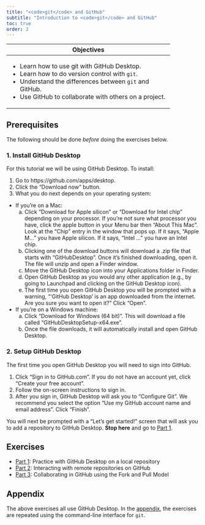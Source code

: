 ```yaml
---
title: "<code>git</code> and GitHub"
subtitle: "Introduction to <code>git</code> and GitHub"
toc: true
order: 3
---
```


+------------------------------------------------------------+
| Objectives                                                 |
+============================================================+
| -   Learn how to use git with GitHub Desktop.              |
| -   Learn how to do version control with `git`.            |
| -   Understand the differences between `git` and GitHub.   |
| -   Use GitHub to collaborate with others on a project.    |
+------------------------------------------------------------+

## Prerequisites

The following should be done *before* doing the exercises below.

### 1. Install GitHub Desktop

For this tutorial we will be using GitHub Desktop. To install:

1. Go to https://github.com/apps/desktop.
2. Click the "Download now" button.
3. What you do next depends on your operating system:
 * If you're on a Mac:
    a. Click "Download for Apple silicon" or "Download for Intel chip" depending on your processor. If you're not sure what processor you have, click the apple button in your Menu bar then "About This Mac". Look at the "Chip" entry in the window that pops up. If it says, "Apple M..." you have Apple silicon. If it says, "Intel ..." you have an Intel chip.
    b. Clicking one of the download buttons will download a .zip file that starts with "GitHubDesktop". Once it's finished downloading, open it. The file will unzip and open a Finder window.
    c. Move the GitHub Desktop icon into your Applications folder in Finder.
    d. Open GitHub Desktop as you would any other application (e.g., by going to Launchpad and clicking on the GitHub Desktop icon).
    e. The first time you open GitHub Desktop you will be prompted with a warning, "'GitHub Desktop' is an app downloaded from the internet. Are you sure you want to open it?" Click "Open".
 * If you're on a Windows machine:
    a. Click "Download for Windows (64 bit)". This will download a file called "GitHubDesktopSetup-x64.exe".
    b. Once the file downloads, it will automatically install and open GitHub Desktop.
 
### 2. Setup GitHub Desktop

The first time you open GitHub Desktop you will need to sign into GitHub.

1. Click "Sign in to GitHub.com". If you do not have an account yet, click "Create your free account".
2. Follow the on-screen instructions to sign in.
3. After you sign in, GitHub Desktop will ask you to "Configure Git". We recommend you select the option "Use my GitHub account name and email address". Click "Finish".

You will next be prompted with a "Let's get started!" screen that will ask you to add a repository to GitHub Desktop. **Stop here** and go to  [Part 1](exercise1.qmd).

## Exercises

-   [Part 1](exercise1.qmd): Practice with GitHub Desktop on a local repository
-   [Part 2](exercise2.qmd): Interacting with remote repositories on GitHub
-   [Part 3](exercise3.qmd): Collaborating in GitHub using the Fork and Pull Model

## Appendix

The above exercises all use GitHub Desktop. In the [appendix](appendix-cli/index.qmd), the exercises are repeated using the command-line interface for `git`.

